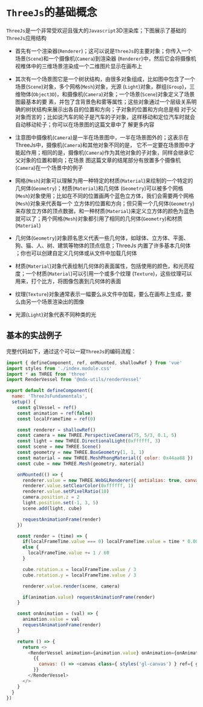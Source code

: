 
# `ThreeJs`的基础概念

`ThreeJs`是一个非常受欢迎且强大的`Javascript`3D渲染库；下图展示了基础的`ThreeJs`应用结构
<ComImg src={threeJsStructureImg} alt="基础的ThreeJs应用结构t图" width={700}></ComImg>

* 首先有一个渲染器(`Renderer`)；这可以说是`ThreeJs`的主要对象；你传入一个场景(`Scene`)和一个摄像机(`Camera`)到渲染器
(`Renderer`)中，然后它会将摄像机视椎体中的三维场景渲染成一个二维图片显示在画布上

* 其次有一个场景图它是一个树状结构，由很多对象组成，比如图中包含了一个场景(`Scene`)对象，多个网格(`Mesh`)对象，光源
(`Light`)对象，群组(`Group`)，三维物体(`Object3D`)，和摄像机(`Camera`)对象；一个场景(`Scene`)对象定义了场景图最基本的要
素，并包了含背景色和雾等属性；这些对象通过一个层级关系明确的树状结构来展示出各自的位置和方向；子对象的位置和方向总是相
对于父对象而言的；比如说汽车的轮子是汽车的子对象，这样移动和定位汽车时就会自动移动轮子；你可以在场景图的这篇文章中了
解更多内容

* 注意图中摄像机(`Camera`)是一半在场景图中，一半在场景图外的；这表示在ThreeJs中，摄像机(`Camera`)和其他对象不同的是，
它不一定要在场景图中才能起作用；相同的是，摄像机(`Camera`)作为其他对象的子对象，同样会继承它父对象的位置和朝向；在场景
图这篇文章的结尾部分有放置多个摄像机(`Camera`)在一个场景中的例子

* 网格(`Mesh`)对象可以理解为用一种特定的材质(`Material`)来绘制的一个特定的几何体(`Geometry`)；材质(`Material`)和几何体
(`Geometry`)可以被多个网格(`Mesh`)对象使用；比如在不同的位置画两个蓝色立方体，我们会需要两个网格(`Mesh`)对象来代表每一个
立方体的位置和方向；但只需一个几何体(`Geometry`)来存放立方体的顶点数据，和一种材质(`Material`)来定义立方体的颜色为蓝色
就可以了；两个网格(`Mesh`)对象都引用了相同的几何体(`Geometry`)和材质(`Material`)

* 几何体(`Geometry`)对象顾名思义代表一些几何体，如球体、立方体、平面、狗、猫、人、树、建筑等物体的顶点信息；ThreeJs
内置了许多基本几何体 ；你也可以创建自定义几何体或从文件中加载几何体

* 材质(`Material`)对象代表绘制几何体的表面属性，包括使用的颜色，和光亮程度；一个材质(`Material`)可以引用一个或多个纹理
(`Texture`)，这些纹理可以用来，打个比方，将图像包裹到几何体的表面

* 纹理(`Texture`)对象通常表示一幅要么从文件中加载，要么在画布上生成，要么由另一个场景渲染出的图像

* 光源(`Light`)对象代表不同种类的光

## 基本的实战例子

<ThreeJsFundamentals></ThreeJsFundamentals>

  完整代码如下，通过这个可以一窥`ThreeJs`的编码流程：
```Javascript
import { defineComponent, ref, onMounted, shallowRef } from 'vue'
import styles from './index.module.css'
import * as THREE from 'three'
import RenderVessel from '@mdx-utils/renderVessel'

export default defineComponent({
  name: 'ThreeJsFundamentals',
  setup() {
    const glVessel = ref()
    const animation = ref(false)
    const localFrameTime = ref(0)

    const renderer = shallowRef()
    const camera = new THREE.PerspectiveCamera(75, 5/3, 0.1, 5)
    const light = new THREE.DirectionalLight(0xffffff, 3)
    const scene = new THREE.Scene()
    const geometry = new THREE.BoxGeometry(1, 1, 1)
    const material = new THREE.MeshPhongMaterial({ color: 0x44aa88 })
    const cube = new THREE.Mesh(geometry, material)

    onMounted(() => {
      renderer.value = new THREE.WebGLRenderer({ antialias: true, canvas: glVessel.value })
      renderer.value.setClearColor(0xffffff, 1)
      renderer.value.setPixelRatio(10)
      camera.position.z = 2
      light.position.set(-1, 3, 5)
      scene.add(light, cube)

      requestAnimationFrame(render)
    })

    const render = (time) => {
      if(localFrameTime.value === 0) localFrameTime.value = time * 0.001
      else {
        localFrameTime.value += 1 / 60
      }

      cube.rotation.x = localFrameTime.value / 3
      cube.rotation.y = localFrameTime.value / 3

      renderer.value.render(scene, camera)

      if(animation.value) requestAnimationFrame(render)
    }

    const onAnimation = (val) => {
      animation.value = val
      requestAnimationFrame(render)
    }

    return () => {
      return <>
        <RenderVessel animation={animation.value} onAnimation={onAnimation}>
          {{
            canvas: () => <canvas class={ styles('gl-canvas') } ref={ glVessel }></canvas>
          }}
        </RenderVessel>
      </>
    }
  }
})
```
